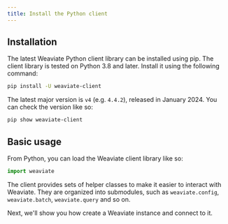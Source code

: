 ```yaml
---
title: Install the Python client
---
```


## <i class="fa-solid fa-code"></i> Installation

The latest Weaviate Python client library can be installed using pip. The client library is tested on Python 3.8 and later. Install it using the following command:

```bash
pip install -U weaviate-client
```

The latest major version is `v4` (e.g. `4.4.2`), released in January 2024. You can check the version like so:

```bash
pip show weaviate-client
```

## <i class="fa-solid fa-code"></i> Basic usage

From Python, you can load the Weaviate client library like so:

```python
import weaviate
```

The client provides sets of helper classes to make it easier to interact with Weaviate. They are organized into submodules, such as `weaviate.config`, `weaviate.batch`, `weaviate.query` and so on.

Next, we'll show you how create a Weaviate instance and connect to it.


<GiscusDocComment />
